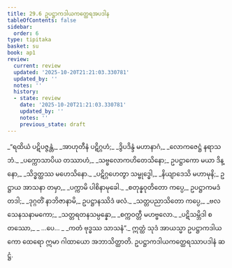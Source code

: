 ```yaml
---
title: 29.6 ဥပဋ္ဌာကဒါယကတ္ထေရအပဒါန
tableOfContents: false
sidebar:
  order: 6
type: tipitaka
basket: su
book: ap1
review:
  current: review
  updated: '2025-10-20T21:21:03.330781'
  updated_by: ''
  notes: ''
  history:
  - state: review
    date: '2025-10-20T21:21:03.330781'
    updated_by: ''
    notes: ''
    previous_state: draft
---
```



<DynamicBreadcrumb />


<ReviewStatus review={frontmatter.review} showDetails={true} />

<HypothesisAnnotation frontmatter={frontmatter} />

<Division number="24" book="ap1" e="ch" v="20" p="272">

<Paragraph number="3320" type="verses" book="ap1">
_“ရထိယံ ပဋိပဇ္ဇန္တံ,_  
_အာဟုတီနံ ပဋိဂ္ဂဟံ;_  
_ဒွိပဒိန္ဒံ မဟာနာဂံ,_  
_လောကဇေဋ္ဌံ နရာသဘံ._  

</Paragraph>

</Division>
<Division number="25" book="ap1" e="ch" v="20" p="272">

<Paragraph number="3321" type="verses" book="ap1">
_ပက္ကောသာပိယ တဿာဟံ,_  
_သဗ္ဗလောကဟိတေသိနော;_  
ဥပဋ္ဌာကော မယာ ဒိန္နော,_  
_သိဒ္ဓတ္ထဿ မဟေသိနော._  

</Paragraph>

</Division>
<Division number="26" book="ap1" e="ch" v="20" p="272">

<Paragraph number="3322" type="verses" book="ap1">
_ပဋိဂ္ဂဟေတွာ သမ္ဗုဒ္ဓေါ,_  
_နိယျာဒေသိ မဟာမုနိ;_  
ဥဋ္ဌာယ အာသနာ တမှာ,_  
_ပက္ကာမိ ပါစိနာမုခေါ._  

</Paragraph>

</Division>
<Division number="27" book="ap1" e="ch" v="20" p="273">

<Paragraph number="3323" book="ap1">
_စတုန္နဝုတိတော ကပ္ပေ,_  
ဥပဋ္ဌာကမဒံ တဒါ;_  
_ဒုဂ္ဂတိံ နာဘိဇာနာမိ,_  
ဥပဋ္ဌာနဿိဒံ ဖလံ._  

</Paragraph>

</Division>
<Division number="28" book="ap1" e="ch" v="20" p="273">

<Paragraph number="3324" type="verses" book="ap1">
_သတ္တပညာသိတော ကပ္ပေ,_  
_ဗလသေနသနာမကော;_  
_သတ္တရတနသမ္ပန္နော,_  
_စက္ကဝတ္တီ မဟဗ္ဗလော._  

</Paragraph>

</Division>
<Division number="29" book="ap1" e="ch" v="20" p="273">

<Paragraph number="3325" type="verses" book="ap1">
_ပဋိသမ္ဘိဒါ စတဿော,_  
_ …ပေ… _  
_ကတံ ဗုဒ္ဓဿ သာသနံ”._  

</Paragraph>

<Paragraph number="3326" book="ap1">
ဣတ္ထံ သုဒံ အာယသ္မာ ဥပဋ္ဌာကဒါယကော ထေရော ဣမာ ဂါထာယော အဘာသိတ္ထာတိ.

</Paragraph>
</Division>

<Paragraph number="3327" type="center" book="ap1">
ဥပဋ္ဌာကဒါယကတ္ထေရဿာပဒါနံ ဆဋ္ဌံ.
</Paragraph>